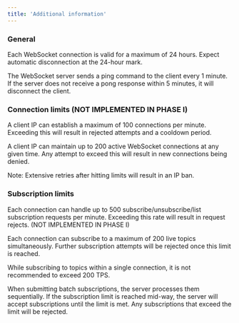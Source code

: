 ```yaml
---
title: 'Additional information'
---
```

### General
Each WebSocket connection is valid for a maximum of 24 hours.  Expect automatic disconnection at the 24-hour mark.

The WebSocket server sends a ping command to the client every 1 minute. If the server does not receive a pong response within 5 minutes, it will disconnect the client.

### Connection limits (NOT IMPLEMENTED IN PHASE I)
A client IP can establish a maximum of 100 connections per minute.  Exceeding this will result in rejected attempts and a cooldown period.

A client IP can maintain up to 200 active WebSocket connections at any given time.  Any attempt to exceed this will result in new connections being denied.

Note: Extensive retries after hitting limits will result in an IP ban.

### Subscription limits
Each connection can handle up to 500 subscribe/unsubscribe/list subscription requests per minute.  Exceeding this rate will result in request rejects. (NOT IMPLEMENTED IN PHASE I)

Each connection can subscribe to a maximum of 200 live topics simultaneously.  Further subscription attempts will be rejected once this limit is reached.

While subscribing to topics within a single connection, it is not recommended to exceed 200 TPS.

When submitting batch subscriptions, the server processes them sequentially.  If the subscription limit is reached mid-way, the server will accept subscriptions until the limit is met.  Any subscriptions that exceed the limit will be rejected.


